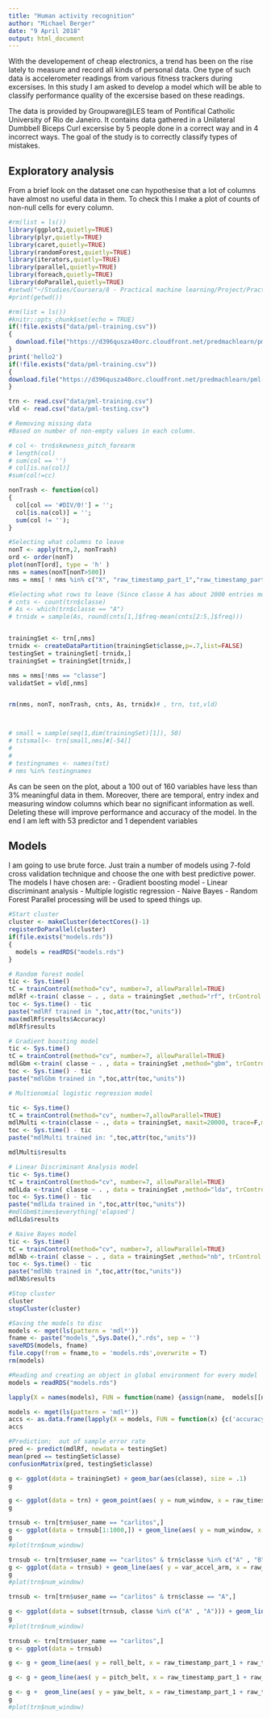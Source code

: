 ```yaml
---
title: "Human activity recognition"
author: "Michael Berger"
date: "9 April 2018"  
output: html_document
---
```



With the developement of cheap electronics, a trend has been on the rise lately to measure and record all kinds of personal data. One type of such data is accelerometer readings from various fitness trackers during excersises.
In this study I am asked to develop a model which will be able to classify performance quality of the excersise based on these readings.

The data is provided by Groupware@LES team of Pontifical Catholic University of Rio de Janeiro.
It contains data gathered in a Unilateral Dumbbell Biceps Curl excersise by 5 people done in a correct way and in 4 incorrect ways. The goal of the study is to correctly classify types of mistakes.

## Exploratory analysis
From a brief look on the dataset one can hypothesise that a lot of columns have almost no useful data in them. To check this I make a plot of counts of non-null cells for every column.

```r
#rm(list = ls())
library(ggplot2,quietly=TRUE)
library(plyr,quietly=TRUE)
library(caret,quietly=TRUE)
library(randomForest,quietly=TRUE)
library(iterators,quietly=TRUE)
library(parallel,quietly=TRUE)
library(foreach,quietly=TRUE)
library(doParallel,quietly=TRUE)
#setwd("~/Studies/Coursera/8 - Practical machine learning/Project/PracticalML/")
#print(getwd())
```

```r
#rm(list = ls())
#knitr::opts_chunk$set(echo = TRUE)
if(!file.exists("data/pml-training.csv"))
{
  download.file("https://d396qusza40orc.cloudfront.net/predmachlearn/pml-training.csv", destfile = "pml-training.csv")
}
print('hello2')
if(!file.exists("data/pml-training.csv"))
{
download.file("https://d396qusza40orc.cloudfront.net/predmachlearn/pml-testing.csv", destfile = "pml-testing.csv")
}
```

```r
trn <- read.csv("data/pml-training.csv")
vld <- read.csv("data/pml-testing.csv")
```

```r
# Removing missing data 
#Based on number of non-empty values in each column. 

# col <- trn$skewness_pitch_forearm
# length(col)
# sum(col == '')
# col[is.na(col)]
#sum(col!=cc) 

nonTrash <- function(col) 
{
  col[col == '#DIV/0!'] = '';
  col[is.na(col)] = '';
  sum(col != '');
}

#Selecting what columns to leave
nonT <- apply(trn,2, nonTrash)
ord <- order(nonT)
plot(nonT[ord], type = 'h' )
nms = names(nonT[nonT>500])
nms = nms[ ! nms %in% c("X", "raw_timestamp_part_1","raw_timestamp_part_2","num_window","new_window","cvtd_timestamp")]

#Selecting what rows to leave (Since classe A has about 2000 entries more than all the rest of the classes, there is need to equalize frequencies)
# cnts <- count(trn$classe)
# As <- which(trn$classe == "A")
# trnidx = sample(As, round(cnts[1,]$freq-mean(cnts[2:5,]$freq)))


trainingSet <- trn[,nms]
trnidx <- createDataPartition(trainingSet$classe,p=.7,list=FALSE)
testingSet = trainingSet[-trnidx,]
trainingSet = trainingSet[trnidx,]

nms = nms[!nms == "classe"]
validatSet = vld[,nms]


rm(nms, nonT, nonTrash, cnts, As, trnidx)# , trn, tst,vld)



# small = sample(seq(1,dim(trainingSet)[1]), 50)
# tstsmall<- trn[small,nms]#[-54]]
# 
# 
# testingnames <- names(tst)
# nms %in% testingnames
```


As can be seen on the plot, about a 100 out of 160 variables have less than 3% meaningful data in them.  Moreover, there are temporal, entry index and measuring window columns which bear no significant information as well. Deleting these will improve performance and accuracy of the model.
In the end I am left with 53 predictor and 1 dependent variables 

## Models
I am going to use brute force. Just train a number of models using 7-fold cross validation technique and choose the one with best predictive power. The models I have chosen are:
 - Gradient boosting model
 - Linear discriminant analysis
 - Multiple logistic regression
 - Naive Bayes
 - Random Forest
Parallel processing will be used to speed things up.



```r
#Start cluster
cluster <- makeCluster(detectCores()-1)
registerDoParallel(cluster)
if(file.exists("models.rds"))
{
  models = readRDS("models.rds")
}
```


```r
# Random forest model
tic <- Sys.time()
tC = trainControl(method="cv", number=7, allowParallel=TRUE)
mdlRf <-train( classe ~ . , data = trainingSet ,method="rf", trControl = tC)
toc <- Sys.time() - tic
paste("mdlRf trained in ",toc,attr(toc,"units"))
max(mdlRf$results$Accuracy)
mdlRf$results

```

```r
# Gradient boosting model
tic <- Sys.time()
tC = trainControl(method="cv", number=7, allowParallel=TRUE)
mdlGbm <-train( classe ~ . , data = trainingSet ,method="gbm", trControl = tC)
toc <- Sys.time() - tic
paste("mdlGbm trained in ",toc,attr(toc,"units"))

```

```r
# Multionomial logistic regression model 

tic <- Sys.time()
tC = trainControl(method="cv", number=7,allowParallel=TRUE)
mdlMulti <-train(classe ~ ., data = trainingSet, maxit=20000, trace=F,method="multinom", trControl = tC)
toc <- Sys.time() - tic
paste("mdlMulti trained in: ",toc,attr(toc,"units"))

mdlMulti$results


```

```r
# Linear Discriminant Analysis model
tic <- Sys.time()
tC = trainControl(method="cv", number=7, allowParallel=TRUE)
mdlLda <-train( classe ~ . , data = trainingSet ,method="lda", trControl = tC)
toc <- Sys.time() - tic
paste("mdlLda trained in ",toc,attr(toc,"units"))
#mdlGbm$times$everything['elapsed']
mdlLda$results

```

```r
# Naive Bayes model
tic <- Sys.time()
tC = trainControl(method="cv", number=7, allowParallel=TRUE)
mdlNb <-train( classe ~ . , data = trainingSet ,method="nb", trControl = tC)
toc <- Sys.time() - tic
paste("mdlNb trained in ",toc,attr(toc,"units"))
mdlNb$results

```


```r
#Stop cluster
cluster
stopCluster(cluster)
```


```r
#Saving the models to disc
models <- mget(ls(pattern = 'mdl*'))
fname <- paste("models_",Sys.Date(),".rds", sep = '')
saveRDS(models, fname)
file.copy(from = fname,to = 'models.rds',overwrite = T)
rm(models)
```

```r
#Reading and creating an object in global environment for every model 
models = readRDS("models.rds")

lapply(X = names(models), FUN = function(name) {assign(name,  models[[name]], envir = .GlobalEnv)})

```

```r
models <- mget(ls(pattern = 'mdl*'))
accs <- as.data.frame(lapply(X = models, FUN = function(x) {c('accuracy' = max(x$results$Accuracy), x$times$everything['elapsed'])}))
accs
```



```r
#Prediction;  out of sample error rate
pred <- predict(mdlRf, newdata = testingSet)
mean(pred == testingSet$classe)
confusionMatrix(pred, testingSet$classe)
```

```r
g <- ggplot(data = trainingSet) + geom_bar(aes(classe), size = .1) 
g
```

```r
g <- ggplot(data = trn) + geom_point(aes( y = num_window, x = raw_timestamp_part_1 + raw_timestamp_part_2, col = user_name), size = .1) 
g
```

```r
trnsub <- trn[trn$user_name == "carlitos",]
g <- ggplot(data = trnsub[1:1000,]) + geom_line(aes( y = num_window, x = raw_timestamp_part_1 + raw_timestamp_part_2, col = num_window), size = .1) 
g
#plot(trn$num_window)
```

```r
trnsub <- trn[trn$user_name == "carlitos" & trn$classe %in% c("A" , "B"),]
g <- ggplot(data = trnsub) + geom_line(aes( y = var_accel_arm, x = raw_timestamp_part_1 +raw_timestamp_part_2 , color = classe),  size = .1 ) 
g
#plot(trn$num_window)
```

```r
trnsub <- trn[trn$user_name == "carlitos" & trn$classe == "A",]

g <- ggplot(data = subset(trnsub, classe %in% c("A" , "A"))) + geom_line(aes( y = pitch_arm, x = raw_timestamp_part_1 , color = classe),  size = .1 ) 
g
#plot(trn$num_window)
```

```r
trnsub <- trn[trn$user_name == "carlitos",]
g <- ggplot(data = trnsub) 

g <- g + geom_line(aes( y = roll_belt, x = raw_timestamp_part_1 + raw_timestamp_part_2), color = "red", size = .1) 

g <- g + geom_line(aes( y = pitch_belt, x = raw_timestamp_part_1 + raw_timestamp_part_2), color = "green", size = .1) 

g <- g +  geom_line(aes( y = yaw_belt, x = raw_timestamp_part_1 + raw_timestamp_part_2), color = "blue", size = .1) 
g
#plot(trn$num_window)
```
